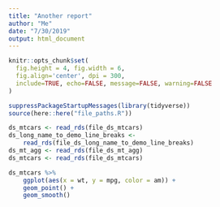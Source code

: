 ```yaml
---
title: "Another report"
author: "Me"
date: "7/30/2019"
output: html_document
---
```


```r
knitr::opts_chunk$set(
  fig.height = 4, fig.width = 6,
  fig.align='center', dpi = 300, 
  include=TRUE, echo=FALSE, message=FALSE, warning=FALSE
)
```

```r
suppressPackageStartupMessages(library(tidyverse))
source(here::here("file_paths.R"))
```

```r
ds_mtcars <- read_rds(file_ds_mtcars)
ds_long_name_to_demo_line_breaks <- 
	read_rds(file_ds_long_name_to_demo_line_breaks)
ds_mt_agg <- read_rds(file_ds_mt_agg)
ds_mtcars <- read_rds(file_ds_mtcars)
```

```r
ds_mtcars %>% 
	ggplot(aes(x = wt, y = mpg, color = am)) + 
	geom_point() + 
	geom_smooth()
```

